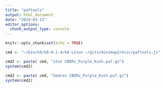 ```yaml
---
title: "paftools"
output: html_document
date: "2024-03-13"
editor_options: 
  chunk_output_type: console
---
```


```r
knitr::opts_chunk$set(echo = TRUE)
```




```r

cmd <- "~/bin/k8/k8-0.2.4/k8-Linux ~/gits/minimap2/misc/paftools.js"

cmd2 <- paste( cmd, "stat CBDRx_Purple_Kush.paf.gz")
system(cmd2)

cmd2 <- paste( cmd, "bedcov CBDRx_Purple_Kush.paf.gz")
system(cmd2)




```





